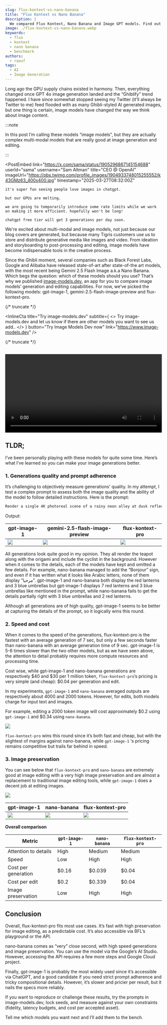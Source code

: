 ```yaml
---
slug: flux-kontext-vs-nano-banana
title: "Flux Kontext vs Nano Banana"
description: |
  We compared Flux Kontext, Nano Banana and Image GPT models. Find out which one is the best for your use case.
image: ./flux-kontext-vs-nano-banana.webp
keywords:
  - flux
  - kontext
  - nano banana
  - benchmark
authors:
  - raouf
tags:
  - AI
  - Image Generation
---
```



Long ago the GPU supply chains existed in harmony. Then, everything changed once
GPT 4o image generation landed and the “Ghiblify” trend happened. I have since
somewhat stopped seeing my Twitter (it’ll always be Twitter to me) feed flooded
with as many Ghibli-styled AI generated images, but one thing is certain, image
models have changed the way we think about image content.

:::note

In this post I’m calling these models “image models”, but they are actually
complex multi-modal models that are really good at image generation and editing.

:::

<PostEmbed
  link="https://x.com/sama/status/1905296867145154688"
  userId="sama"
  username="Sam Altman"
  title="CEO @ OpenAI"
  imageUrl="https://pbs.twimg.com/profile_images/1904933748015255552/k43GMz63_400x400.jpg"
  timestamp="2025-03-27T08:32:00Z"
>
    it's super fun seeing people love images in chatgpt.

    but our GPUs are melting.

    we are going to temporarily introduce some rate limits while we work on making it more efficient. hopefully won't be long!

    chatgpt free tier will get 3 generations per day soon.

</PostEmbed>

We're excited about multi-modal and image models, not just because our blog
covers are generated, but because many Tigris customers use us to store and
distribute generative media like images and video. From ideation and
storyboarding to post-processing and editing, image models have become
indispensable tools in the creative process.

Since the Ghibli moment, several companies such as Black Forest Labs, Google and
Alibaba have released state-of-art after state-of-the art models, with the most
recent being Gemini 2.5 Flash Image a.k.a Nano Banana. Which begs the question:
which of these models should you use? That’s why we published
[image-models.dev](https://image-models.dev), an app for you to compare image
models’ generation and editing capabilities. For now, we’ve picked the following
models: gpt-image-1, gemini-2.5-flash-image-preview and flux-kontext-pro.

{/* truncate */}

<InlineCta
  title="Try image-models.dev"
  subtitle={
    <>
      Try image-models.dev and let us know if there are other models you want to
      see us add..
    </>
  }
  button="Try Image Models Dev now"
  link="https://www.image-models.dev"
/>

{/* truncate */}

<br />

<video controls width="100%">
  <source src={require("./demo.mp4").default} type="video/mp4" />
  Download the <a href="/img/blog/flux-vs-nano-banana/demo.mp4">MP4</a> version.
</video>

## TLDR;

I’ve been personally playing with these models for quite some time. Here’s what
I’ve learned so you can make your image generations better.

### 1. Generations quality and prompt adherence

It’s challenging to objectively measure generations' quality. In my attempt, I
test a complex prompt to assess both the image quality and the ability of the
model to follow detailed instructions. Here is the prompt:

```bash
Render a single 4K photoreal scene of a rainy neon alley at dusk reflected in a transparent glass teapot on a checkerboard marble table as a left hand in a teal knit sleeve places a translucent origami crane beside it; include motion-blurred cyclist in the alley, precise refraction/caustics on the table, perfectly legible 8-pt bilingual signage reading “Bonjour” and “مرحبا”, and place EXACTLY 7 red lanterns and 3 blue umbrellas with hard top-left shadows, correct perspective, and no object interpenetration.
```

Output:

| gpt-image-1                | gemini-2.5-flash-image-preview     | flux-kontext-pro            |
| -------------------------- | ---------------------------------- | --------------------------- |
| ![](./gpt-generation.webp) | ![](./nano-banana-generation.webp) | ![](./flux-generation.webp) |

All generations look quite good in my opinion. They all render the teapot along
with the origami and include the cyclist in the background. However when it
comes to the details, each of the models have kept and omitted a few details.
For example, nano-banana managed to add the “Bonjour” sign, and even if it has
written what it looks like Arabic letters, none of them display “مرحبا”.
gpt-image-1 and nano-banana both display the red lanterns and 3 blue umbrellas
but gpt-image-1 displays 7 red lanterns and 3 blue umbrellas like mentioned in
the prompt, while nano-banana fails to get the details partially right with 3
blue umbrellas and 2 red lanterns.

Although all generations are of high quality, gpt-image-1 seems to be better at
capturing the details of the prompt, so it logically wins this round.

### 2. Speed and cost

When it comes to the speed of the generations, flux-kontext-pro is the fastest
with an average generation of 7 sec, but only a few seconds faster than
nano-banana with an average generation time of 9 sec. gpt-image-1 is 5-6 times
slower than the two other models, but as we have seen above, the attention to
detail probably requires more compute resources and processing time.

Cost wise, while gpt-image-1 and nano-banana generations are respectively $40
and $30 per 1 million token, `flux-kontext-pro`’s pricing is very simple (and
cheap): $0.04 per generation and edit.

In my experiments, `gpt-image-1` and `nano-banana` averaged outputs are
respectively about 4000 and 2000 tokens. However, for edits, both models charge
for input text and images.

For example, editing a 2000 token image will cost approximately $0.2 using
`gpt-image-1` and $0.34 using `nano-banana`.

![](./image-editing.webp)

`flux-kontext-pro` wins this round since it’s both fast and cheap, but with the
slightest of margins against nano-banana, while `gpt-image-1` ‘s pricing remains
competitive but trails far behind in speed.

### 3. Image preservation

You can see below that `flux-kontext-pro` and `nano-banana` are extremely good
at image editing with a very high image preservation and are almost a
replacement to traditional image editing tools, while `gpt-image-1` does a
decent job at editing images.

![](./original-image.webp)

| gpt-image-1                | nano-banana                  | flux-kontext-pro      |
| -------------------------- | ---------------------------- | --------------------- |
| ![](./gpt-image-edit.webp) | ![](./nano-banana-edit.webp) | ![](./flux-edit.webp) |

**Overall comparison**

<div style={{marginRight:"auto", marginLeft: "auto", justifyContent: "center"}}>

| Metric               | `gpt-image-1` | `nano-banana` | `flux-kontext-pro` |
| -------------------- | ------------- | ------------- | ------------------ |
| Attention to details | High          | Medium        | Medium             |
| Speed                | Low           | High          | High               |
| Cost per generation  | $0.16         | $0.039        | $0.04              |
| Cost per edit        | $0.2          | $0.339        | $0.04              |
| Image preservation   | Low           | High          | High               |

</div>

## Conclusion

Overall, flux-kontext-pro fits most use cases. It’s fast with high preservation
for image editing, as a predictable cost. It’s also accessible via BFL’s
playground or the API.

nano-banana comes as “very” close second, with high speed generations and image
preservation. You can use the model via the Google’s AI Studio. However,
accessing the API requires a few more steps and Google Cloud project.

Finally, gpt-image-1 is probably the most widely used since it’s accessible via
ChatGPT, and a good candidate if you need strict prompt adherence and tricky
compositional details. However, it’s slower and pricier per result, but it nails
the specs more reliably.

If you want to reproduce or challenge these results, try the prompts in
image-models.dev, lock seeds, and measure against your own constraints
(fidelity, latency budgets, and cost per accepted asset).

Tell me which models you want next and I’ll add them to the bench.

